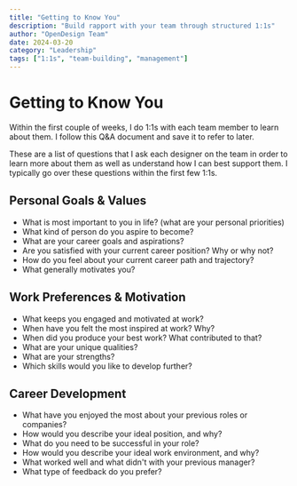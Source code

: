 ```yaml
---
title: "Getting to Know You"
description: "Build rapport with your team through structured 1:1s"
author: "OpenDesign Team"
date: 2024-03-20
category: "Leadership"
tags: ["1:1s", "team-building", "management"]
---
```


# Getting to Know You

<div class="bg-[#f6f8fa] border border-[#e5e7eb] rounded-lg p-6 my-8">
  <p class="text-[17px] leading-7 text-[#1a1f36]">
    Within the first couple of weeks, I do 1:1s with each team member to learn about them. I follow this Q&A document and save it to refer to later.
  </p>
    <p class="text-[17px] leading-7 text-[#1a1f36]">
  These are a list of questions that I ask each designer on the team in order to learn more about them as well as understand how I can best support them. I typically go over these questions within the first few 1:1s.
  </p>
</div>

## Personal Goals & Values

- What is most important to you in life? (what are your personal priorities)
- What kind of person do you aspire to become?
- What are your career goals and aspirations?
- Are you satisfied with your current career position? Why or why not?
- How do you feel about your current career path and trajectory?
- What generally motivates you?

## Work Preferences & Motivation

- What keeps you engaged and motivated at work?
- When have you felt the most inspired at work? Why?
- When did you produce your best work? What contributed to that?
- What are your unique qualities?
- What are your strengths?
- Which skills would you like to develop further?

## Career Development

- What have you enjoyed the most about your previous roles or companies?
- How would you describe your ideal position, and why?
- What do you need to be successful in your role?
- How would you describe your ideal work environment, and why?
- What worked well and what didn't with your previous manager?
- What type of feedback do you prefer?